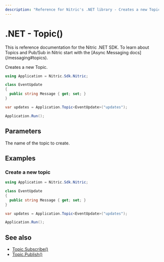 ```yaml
---
description: "Reference for Nitric's .NET library - Creates a new Topic."
---
```


# .NET - Topic()

<Note>
  This is reference documentation for the Nitric .NET SDK. To learn about Topics
  and Pub/Sub in Nitric start with the [Async Messaging
  docs](/messaging#topics).
</Note>

Creates a new Topic.

```csharp
using Application = Nitric.Sdk.Nitric;

class EventUpdate
{
  public string Message { get; set; }
}

var updates = Application.Topic<EventUpdate>("updates");

Application.Run();
```

## Parameters

<Properties>
  <Property name="name" required type="string">
    The name of the topic to create.
  </Property>
</Properties>

## Examples

### Create a new topic

```csharp
using Application = Nitric.Sdk.Nitric;

class EventUpdate
{
  public string Message { get; set; }
}

var updates = Application.Topic<EventUpdate>("updates");

Application.Run();
```

## See also

- [Topic.Subscribe()](./topic-subscribe)
- [Topic.Publish()](./topic-publish)
